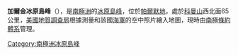{{coord|73|27|S|65|55|W|source:GNIS|display=title}}

'''加爾金冰原島峰'''（{{lang-en|Galkin Nunatak}}），是[[南極洲|南極洲]]的[[冰原島峰|冰原島峰]]，位於[[帕爾默地|帕爾默地]]，處於[[科曼山|科曼山]]西北面65公里，[[美國地質調查局|美國地質調查局]]根據測量和該國[[海軍|海軍]]的空中照片繪入地圖，現時由[[南極條約|南極條約]][[體系|體系]]管理。

{{Antarctica-geo-stub}}
[[Category:南極洲冰原島峰|Category:南極洲冰原島峰]]